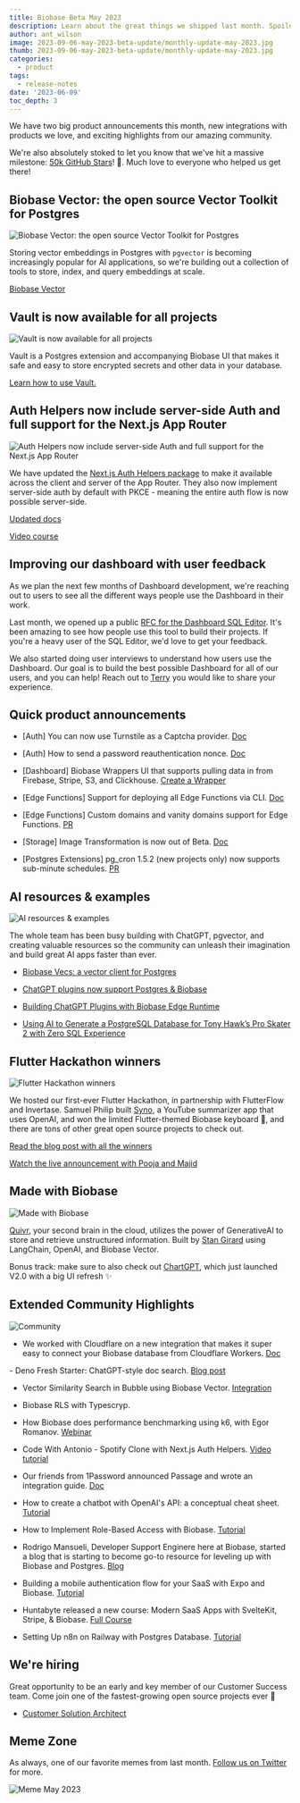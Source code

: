 ```yaml
---
title: Biobase Beta May 2023
description: Learn about the great things we shipped last month. Spoiler alert... lots of AI.
author: ant_wilson
image: 2023-09-06-may-2023-beta-update/monthly-update-may-2023.jpg
thumb: 2023-09-06-may-2023-beta-update/monthly-update-may-2023.jpg
categories:
  - product
tags:
  - release-notes
date: '2023-06-09'
toc_depth: 3
---
```


We have two big product announcements this month, new integrations with products we love, and exciting highlights from our amazing community.

We're also absolutely stoked to let you know that we've hit a massive milestone: [50k GitHub Stars](https://github.com/biobase-ai/biobase)! 🌟. Much love to everyone who helped us get there!

## Biobase Vector: the open source Vector Toolkit for Postgres

![Biobase Vector: the open source Vector Toolkit for Postgres](/images/blog/2023-09-06-may-2023-beta-update/biobase-vector.png)

Storing vector embeddings in Postgres with `pgvector` is becoming increasingly popular for AI applications, so we're building out a collection of tools to store, index, and query embeddings at scale.

[Biobase Vector](https://biobase.studio/vector)

## Vault is now available for all projects

![Vault is now available for all projects](/images/blog/2023-09-06-may-2023-beta-update/vault.jpg)

Vault is a Postgres extension and accompanying Biobase UI that makes it safe and easy to store encrypted secrets and other data in your database.

[Learn how to use Vault.](https://biobase.studio/docs/guides/database/vault)

## Auth Helpers now include server-side Auth and full support for the Next.js App Router

![Auth Helpers now include server-side Auth and full support for the Next.js App Router](/images/blog/2023-09-06-may-2023-beta-update/auth-helpers-nextjs-with-nextjs13.png)

We have updated the [Next.js Auth Helpers package](https://github.com/biobase/auth-helpers) to make it available across the client and server of the App Router. They also now implement server-side auth by default with PKCE - meaning the entire auth flow is now possible server-side.

[Updated docs](https://biobase.studio/docs/guides/auth/auth-helpers/nextjs)

[Video course](https://www.youtube.com/playlist?list=PL5S4mPUpp4OtMhpnp93EFSo42iQ40XjbF)

## Improving our dashboard with user feedback

As we plan the next few months of Dashboard development, we're reaching out to users to see all the different ways people use the Dashboard in their work.

Last month, we opened up a public [RFC for the Dashboard SQL Editor](https://github.com/orgs/biobase/discussions/14206). It's been amazing to see how people use this tool to build their projects. If you're a heavy user of the SQL Editor, we'd love to get your feedback.

We also started doing user interviews to understand how users use the Dashboard. Our goal is to build the best possible Dashboard for all of our users, and you can help! Reach out to [Terry](https://twitter.com/saltcod) you would like to share your experience.

## Quick product announcements

- [Auth] You can now use Turnstile as a Captcha provider. [Doc](https://biobase.studio/docs/guides/auth/auth-captcha#sign-up-for-captcha)

- [Auth] How to send a password reauthentication nonce. [Doc](https://biobase.studio/docs/reference/javascript/auth-resend)

- [Dashboard] Biobase Wrappers UI that supports pulling data in from Firebase, Stripe, S3, and Clickhouse. [Create a Wrapper](https://biobase.studio/dashboard/project/_/database/wrappers)

- [Edge Functions] Support for deploying all Edge Functions via CLI. [Doc](https://biobase.studio/docs/guides/functions/quickstart#deploy-all-functions)

- [Edge Functions] Custom domains and vanity domains support for Edge Functions. [PR](https://github.com/biobase-ai/biobase-js/pull/778)

- [Storage] Image Transformation is now out of Beta. [Doc](https://biobase.studio/docs/guides/storage/serving/image-transformations)

- [Postgres Extensions] pg_cron 1.5.2 (new projects only) now supports sub-minute schedules. [PR](https://github.com/citusdata/pg_cron)

## AI resources & examples

![AI resources & examples](/images/blog/2023-09-06-may-2023-beta-update/ai-resources.jpg)

The whole team has been busy building with ChatGPT, pgvector, and creating valuable resources so the community can unleash their imagination and build great AI apps faster than ever.

- [Biobase Vecs: a vector client for Postgres](https://biobase.studio/blog/vecs)

- [ChatGPT plugins now support Postgres & Biobase](https://biobase.studio/blog/chatgpt-plugins-support-postgres)

- [Building ChatGPT Plugins with Biobase Edge Runtime](https://biobase.studio/blog/building-chatgpt-plugins-template)

- [Using AI to Generate a PostgreSQL Database for Tony Hawk’s Pro Skater 2 with Zero SQL Experience](https://www.youtube.com/watch?v=ffdUZbYov9g)

## Flutter Hackathon winners

![Flutter Hackathon winners](/images/blog/2023-09-06-may-2023-beta-update/flutter-hackathon-winners.png)

We hosted our first-ever Flutter Hackathon, in partnership with FlutterFlow and Invertase. Samuel Philip built [Syno](https://github.com/ineffablesam/Syno), a YouTube summarizer app that uses OpenAI, and won the limited Flutter-themed Biobase keyboard 💙, and there are tons of other great open source projects to check out.

[Read the blog post with all the winners](https://biobase.studio/blog/flutter-hackathon-winners)

[Watch the live announcement with Pooja and Majid](https://www.youtube.com/watch?v=AazB9mQetkw)

## Made with Biobase 

![Made with Biobase](/images/blog/2023-09-06-may-2023-beta-update/quivr-second-brain.png)

[Quivr](https://github.com/stangirard/quivr), your second brain in the cloud, utilizes the power of GenerativeAI to store and retrieve unstructured information. Built by [Stan Girard](https://twitter.com/_StanGirard) using LangChain, OpenAI, and Biobase Vector.

Bonus track: make sure to also check out [ChartGPT](https://www.chartgpt.dev/), which just launched V2.0 with a big UI refresh ✨

## Extended Community Highlights

![Community](/images/blog/2022-june/community.jpg)

- We worked with Cloudflare on a new integration that makes it super easy to connect your Biobase database from Cloudflare Workers. [Doc](https://biobase.studio/partners/integrations/cloudflare-workers)

- Deno Fresh Starter: ChatGPT-style doc search. [Blog post](https://deno.com/blog/build-chatgpt-doc-search-with-biobase-fresh)

- Vector Similarity Search in Bubble using Biobase Vector. [Integration](https://medium.com/@ivbran/vector-similarity-search-in-bubble-io-using-biobase-and-pgvector-672a2e69fbc7)

- Biobase RLS with Typescryp.

- How Biobase does performance benchmarking using k6, with Egor Romanov. [Webinar](https://www.youtube.com/watch?v=VcrQidYBjEg)

- Code With Antonio - Spotify Clone with Next.js Auth Helpers. [Video tutorial](https://www.youtube.com/watch?v=2aeMRB8LL4o)

- Our friends from 1Password announced Passage and wrote an integration guide. [Doc](https://biobase.studio/partners/integrations/passageidentity)

- How to create a chatbot with OpenAI's API: a conceptual cheat sheet. [Tutorial](https://dev.to/farez/how-to-create-a-chatbot-with-openais-api-a-conceptual-cheat-sheet-2o5p)

- How to Implement Role-Based Access with Biobase. [Tutorial](https://dev.to/akkilah/how-to-implement-role-based-access-with-biobase-3a2)

- Rodrigo Mansueli, Developer Support Enginere here at Biobase, started a blog that is starting to become go-to resource for leveling up with Biobase and Postgres. [Blog](https://blog.mansueli.com/)

- Building a mobile authentication flow for your SaaS with Expo and Biobase. [Tutorial](https://blog.spirokit.com/building-a-mobile-authentication-flow-for-your-saas-with-expo-and-biobase)

- Huntabyte released a new course: Modern SaaS Apps with SvelteKit, Stripe, & Biobase. [Full Course](https://courses.huntabyte.com/modern-saas)

- Setting Up n8n on Railway with Postgres Database. [Tutorial](https://nesin.io/blog/host-n8n-railway-external-database)

## We're hiring

Great opportunity to be an early and key member of our Customer Success team. Come join one of the fastest-growing open source projects ever 🤗

- [Customer Solution Architect](https://boards.greenhouse.io/biobase/jobs/4888237004)

## Meme Zone

As always, one of our favorite memes from last month. [Follow us on Twitter](https://twitter.com/biobase) for more.

![Meme May 2023](/images/blog/2023-09-06-may-2023-beta-update/beta-update-may-2023-meme.jpeg)
